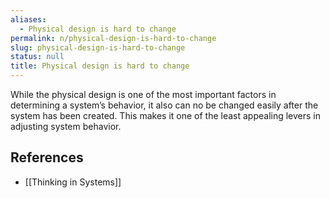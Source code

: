 ```yaml
---
aliases:
  - Physical design is hard to change
permalink: n/physical-design-is-hard-to-change
slug: physical-design-is-hard-to-change
status: null
title: Physical design is hard to change
---
```

While the physical design is one of the most important factors in determining a system’s behavior, it also can no be changed easily after the system has been created. This makes it one of the least appealing levers in adjusting system behavior.

## References

- [[Thinking in Systems]]
